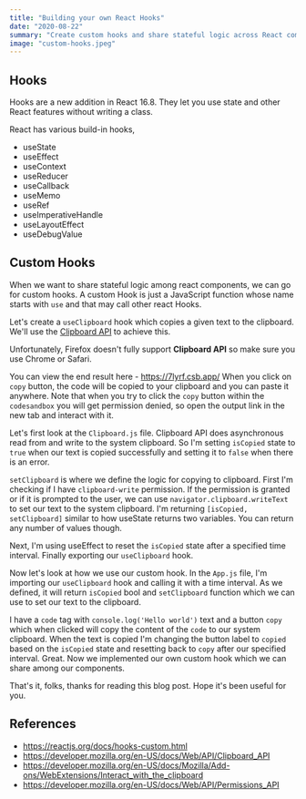```yaml
---
title: "Building your own React Hooks"
date: "2020-08-22"
summary: "Create custom hooks and share stateful logic across React components"
image: "custom-hooks.jpeg"
---
```


## Hooks

Hooks are a new addition in React 16.8. They let you use state and other React features without writing a class.

React has various build-in hooks,

- useState
- useEffect
- useContext
- useReducer
- useCallback
- useMemo
- useRef
- useImperativeHandle
- useLayoutEffect
- useDebugValue

## Custom Hooks

When we want to share stateful logic among react components, we can go for custom hooks. A custom Hook is just a JavaScript function whose name starts with `use` and that may call other react Hooks.

Let's create a `useClipboard` hook which copies a given text to the clipboard. We'll use the [Clipboard API](https://developer.mozilla.org/en-US/docs/Web/API/Clipboard_API) to achieve this.

Unfortunately, Firefox doesn't fully support **Clipboard API** so make sure you use Chrome or Safari.

You can view the end result here - https://7lyrf.csb.app/
When you click on `copy` button, the code will be copied to your clipboard and you can paste it anywhere. Note that when you try to click the `copy` button within the `codesandbox` you will get permission denied, so open the output link in the new tab and interact with it.

Let's first look at the `Clipboard.js` file. Clipboard API does asynchronous read from and write to the system clipboard. So I'm setting `isCopied` state to `true` when our text is copied successfully and setting it to `false` when there is an error.

`setClipboard` is where we define the logic for copying to clipboard. First I'm checking if I have `clipboard-write` permission. If the permission is granted or if it is prompted to the user, we can use `navigator.clipboard.writeText` to set our text to the system clipboard. I'm returning `[isCopied, setClipboard]` similar to how useState returns two variables. You can return any number of values though.

Next, I'm using useEffect to reset the `isCopied` state after a specified time interval. Finally exporting our `useClipboard` hook.

Now let's look at how we use our custom hook. In the `App.js` file, I'm importing our `useClipboard` hook and calling it with a time interval. As we defined, it will return `isCopied` bool and `setClipboard` function which we can use to set our text to the clipboard.

I have a `code` tag with `console.log('Hello world')` text and a button `copy` which when clicked will copy the content of the `code` to our system clipboard. When the text is copied I'm changing the button label to `copied` based on the `isCopied` state and resetting back to `copy` after our specified interval.
Great. Now we implemented our own custom hook which we can share among our components.

That's it, folks, thanks for reading this blog post. Hope it's been useful for you.

## References

- https://reactjs.org/docs/hooks-custom.html
- https://developer.mozilla.org/en-US/docs/Web/API/Clipboard_API
- https://developer.mozilla.org/en-US/docs/Mozilla/Add-ons/WebExtensions/Interact_with_the_clipboard
- https://developer.mozilla.org/en-US/docs/Web/API/Permissions_API
